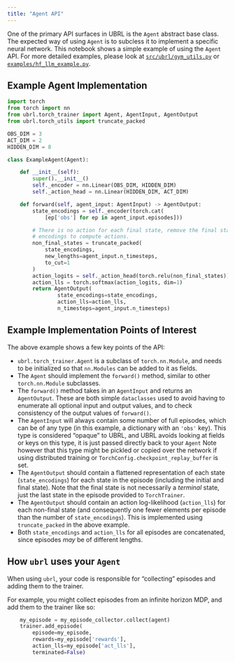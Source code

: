 ```yaml
---
title: "Agent API"
---
```


One of the primary API surfaces in UBRL is the `Agent` abstract base class.
The expected way of using `Agent` is to subcless it to implement a specific neural network.
This notebook shows a simple example of using the `Agent` API.
For more detailed examples, please look at
[`src/ubrl/gym_utils.py`](src/ubrl/gym_utils.py) or
[`examples/hf_llm_example.py`](examples/hf_llm_example.py).

## Example Agent Implementation

```python
import torch
from torch import nn
from ubrl.torch_trainer import Agent, AgentInput, AgentOutput
from ubrl.torch_utils import truncate_packed

OBS_DIM = 3
ACT_DIM = 2
HIDDEN_DIM = 8

class ExampleAgent(Agent):

    def __init__(self):
        super().__init__()
        self._encoder = nn.Linear(OBS_DIM, HIDDEN_DIM)
        self._action_head = nn.Linear(HIDDEN_DIM, ACT_DIM)

    def forward(self, agent_input: AgentInput) -> AgentOutput:
        state_encodings = self._encoder(torch.cat(
            [ep['obs'] for ep in agent_input.episodes]))

        # There is no action for each final state, remove the final state
        # encodings to compute actions.
        non_final_states = truncate_packed(
            state_encodings,
            new_lengths=agent_input.n_timesteps,
            to_cut=1
        )
        action_logits = self._action_head(torch.relu(non_final_states))
        action_lls = torch.softmax(action_logits, dim=1)
        return AgentOutput(
                state_encodings=state_encodings,
                action_lls=action_lls,
                n_timesteps=agent_input.n_timesteps)
```

## Example Implementation Points of Interest

The above example shows a few key points of the API:

- `ubrl.torch_trainer.Agent` is a subclass of `torch.nn.Module`, and needs to
    be initialized so that `nn.Modules` can be added to it as fields.
- The `Agent` should implement the `forward()` method, similar to other
  `torch.nn.Module` subclasses.
- The `forward()` method takes in an `AgentInput` and returns an `AgentOutput`.
  These are both simple `dataclasses` used to avoid having to enumerate all
  optional input and output values, and to check consistency of the output
  values of `forward()`.
- The `AgentInput` will always contain some number of full episodes, which can
  be of any type (in this example, a dictionary with an `'obs'` key). This type
  is considered "opaque" to UBRL, and UBRL avoids looking at fields or keys on
  this type, it is just passed directly back to your `Agent` Note however that
  this type might be pickled or copied over the network if using distributed
  training or `TorchConfig.checkpoint_replay_buffer` is set.
- The `AgentOutput` should contain a flattened representation of each state
  (`state_encodings`) for each state in the episode (including the initial and
  final state). Note that the final state is not necessarily a _terminal_
  state, just the last state in the episode provided to `TorchTrainer`.
- The `AgentOutput` should contain an action log-likelihood (`action_lls`) for
  each non-final state (and consequently one fewer elements per episode than
  the number of `state_encodings`). This is implemented using `truncate_packed`
  in the above example.
- Both `state_encodings` and `action_lls` for all episodes are concatenated,
  since episodes _may_ be of different lengths.

## How `ubrl` uses your `Agent`

When using `ubrl`, your code is responsible for "collecting" episodes and
adding them to the trainer.

For example, you might collect episodes from an infinite horizon MDP, and add
them to the trainer like so:
```python
    my_episode = my_episode_collector.collect(agent)
    trainer.add_episode(
        episode=my_episode,
        rewards=my_episode['rewards'],
        action_lls=my_episode['act_lls'],
        terminated=False)
```
